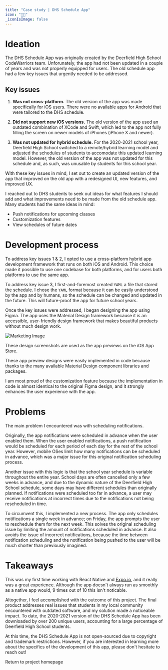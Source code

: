```yaml
---
title: "Case study | DHS Schedule App"
icon: "🧑‍💻"
_iconIsImage: false
---
```


<TableOfContents />

# Ideation

The DHS Schedule App was originally created by the Deerfield High School CodeWarriors team. Unforunately, the app had not been updated in a couple of years and was not properly equipped for users. The old schedule app had a few key issues that urgently needed to be addressed.

## Key issues

1. **Was not cross-platform.** The old version of the app was made specifically for iOS users. There were no available apps for Android that were tailored to the DHS schedule.

2. **Did not support new iOS versions.** The old version of the app used an outdated combination of XCode and Swift, which led to the app not fully filling the screen on newer models of iPhones (iPhone X and newer).

3. **Was not updated for hybrid schedule.** For the 2020-2021 school year, Deerfield High School switched to a remote/hybrid learning model and adjusted the schedules of students to accomodate this updated learning model. However, the old version of the app was not updated for this schedule and, as such, was unusable by students for this school year.

With these key issues in mind, I set out to create an updated version of the app that improved on the old app with a redesigned UI, new features, and improved UX.

I reached out to DHS students to seek out ideas for what features I should add and what improvements need to be made from the old schedule app. Many students had the same ideas in mind:

- Push notifications for upcoming classes
- Customization features
- View schedules of future dates

# Development process

To address key issues 1 & 2, I opted to use a cross-platform hybrid app development framework that runs on both iOS and Android. This choice made it possible to use one codebase for both platforms, and for users both platforms to use the same app.

To address key issue 3, I first-and-foremost created `YAML` a file that stored the schedule. I chose the `YAML` format because it can be easily understood by the app and by humans, so the schedule can be changed and updated in the future. This will future-proof the app for future school years.

Once the key issues were addressed, I began designing the app using Figma. The app uses the Material Design framework because it is an accessible, user-friendly design framework that makes beautiful products without much design work.

![Marketing Image](/dhs-schedule/marketing.png)

<Callout icon="💡" textColor="black">

These design screenshots are used as the app previews on the iOS App Store.

</Callout>

These app preview designs were easily implemented in code because thanks to the many available Material Design component libraries and packages.

I am most proud of the customization feature because the implementation in code is almost identical to the original Figma design, and it strongly enhances the user experience with the app.

# Problems

The main problem I encountered was with scheduling notifications.

Originally, the app notifications were scheduled in advance when the user enabled them. When the user enabled notifications, a push notification would be scheduled for each period of each day for the rest of the school year. However, mobile OSes limit how many notifications can be scheduled in advance, which was a major issue for this original notification scheduling process.

Another issue with this logic is that the school year schedule is variable throughout the entire year. School days are often cancelled only a few weeks in advance, and due to the dynamic nature of the Deerfield High School schedule, some days may have different schedules than originally planned. If notifications were scheduled too far in advance, a user may receive notifications at incorrect times due to the notifications not being rescheduled in time.

To circumvent this, I implemented a new process. The app only schedules notifications a single week in advance; on Friday, the app prompts the user to reschedule them for the next week. This solves the original scheduling issue by limiting the amount of notifications scheduled in advance. It also avoids the issue of incorrect notifications, because the time between notification scheduling and the notification being pushed to the user will be much shorter than previously imagined.

# Takeaways

This was my first time working with React Native and [Expo.io](https://expo.io), and it really was a great experience. Although the app doesn't always run as smoothly as a native app would, 9 times out of 10 this isn't noticable.

Altogether, I feel accomplished with the outcome of this project. The final product addresses real issues that students in my local community encountered with outdated software, and my solution made a noticeable impact. To date, the 2020-2021 version of the DHS Schedule App has been downloaded by over 200 unique users, accounting for a large percentage of Deerfield High School students.

At this time, the DHS Schedule App is not open-sourced due to copyright and trademark restrictions. However, if you are interested in learning more about the specifics of the development of this app, please don't hesitate to reach out!

<p />

<PageLink icon="🔙" to="/dhs-schedule">

Return to project homepage

</PageLink>
